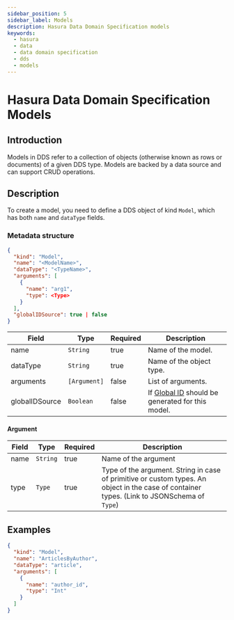 ```yaml
---
sidebar_position: 5
sidebar_label: Models
description: Hasura Data Domain Specification models
keywords:
  - hasura
  - data
  - data domain specification
  - dds
  - models
---
```


# Hasura Data Domain Specification Models

## Introduction

Models in DDS refer to a collection of objects (otherwise known as rows or documents) of a given DDS type. Models are
backed by a data source and can support CRUD operations.

## Description

To create a model, you need to define a DDS object of kind `Model`, which has both `name` and `dataType` fields.

### Metadata structure

```json
{
  "kind": "Model",
  "name": "<ModelName>",
  "dataType": "<TypeName>",
  "arguments": [
    {
      "name": "arg1",
      "type": <Type>
    }
  ],
  "globalIDSource": true | false
}
```

| Field          | Type         | Required | Description                                                         |
| -------------- | ------------ | -------- | ------------------------------------------------------------------- |
| name           | `String`     | true     | Name of the model.                                                  |
| dataType       | `String`     | true     | Name of the object type.                                            |
| arguments      | `[Argument]` | false    | List of arguments.                                                  |
| globalIDSource | `Boolean`    | false    | If [Global ID](./global-id.mdx) should be generated for this model. |

#### Argument

| Field | Type     | Required | Description                                                                                                                                 |
| ----- | -------- | -------- | ------------------------------------------------------------------------------------------------------------------------------------------- |
| name  | `String` | true     | Name of the argument                                                                                                                        |
| type  | `Type`   | true     | Type of the argument. String in case of primitive or custom types. An object in the case of container types. (Link to JSONSchema of `Type`) |

## Examples

```json
{
  "kind": "Model",
  "name": "ArticlesByAuthor",
  "dataType": "article",
  "arguments": [
    {
      "name": "author_id",
      "type": "Int"
    }
  ]
}
```
